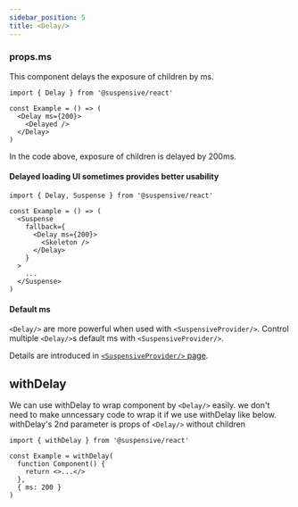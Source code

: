 ```yaml
---
sidebar_position: 5
title: <Delay/>
---
```


### props.ms

This component delays the exposure of children by ms.

```tsx
import { Delay } from '@suspensive/react'

const Example = () => (
  <Delay ms={200}>
    <Delayed />
  </Delay>
)
```

In the code above, exposure of children is delayed by 200ms.

#### Delayed loading UI sometimes provides better usability

```tsx
import { Delay, Suspense } from '@suspensive/react'

const Example = () => (
  <Suspense
    fallback={
      <Delay ms={200}>
        <Skeleton />
      </Delay>
    }
  >
    ...
  </Suspense>
)
```

#### Default ms

`<Delay/>` are more powerful when used with `<SuspensiveProvider/>`.
Control multiple `<Delay/>`s default ms with `<SuspensiveProvider/>`.

Details are introduced in [`<SuspensiveProvider/>` page](./SuspensiveProvider.i18n).

## withDelay

We can use withDelay to wrap component by `<Delay/>` easily.
we don't need to make unncessary code to wrap it if we use withDelay like below.
withDelay's 2nd parameter is props of `<Delay/>` without children

```tsx
import { withDelay } from '@suspensive/react'

const Example = withDelay(
  function Component() {
    return <>...</>
  },
  { ms: 200 }
)
```
